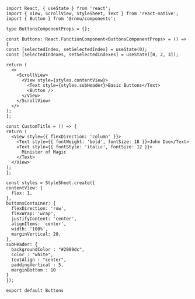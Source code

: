 ```SnackPlayer name=RNE Button
import React, { useState } from 'react';
import { View, ScrollView, StyleSheet, Text } from 'react-native';
import { Button } from '@rnmu/components';

type ButtonsComponentProps = {};

const Buttons: React.FunctionComponent<ButtonsComponentProps> = () => {
const [selectedIndex, setSelectedIndex] = useState(0);
const [selectedIndexes, setSelectedIndexes] = useState([0, 2, 3]);

return (
  <>
    <ScrollView>
      <View style={styles.contentView}>
        <Text style={styles.subHeader}>Basic Buttons</Text>
        <Button />
      </View>
    </ScrollView>
  </>
);
};

const CustomTitle = () => {
return (
  <View style={{ flexDirection: 'column' }}>
    <Text style={{ fontWeight: 'bold', fontSize: 18 }}>John Doe</Text>
    <Text style={{ fontStyle: 'italic', fontSize: 12 }}>
      Minister of Magic
    </Text>
  </View>
);
};

const styles = StyleSheet.create({
contentView: {
  flex: 1,
},
buttonsContainer: {
  flexDirection: 'row',
  flexWrap: 'wrap',
  justifyContent: 'center',
  alignItems: 'center',
  width: '100%',
  marginVertical: 20,
},
subHeader: {
  backgroundColor : "#2089dc",
  color : "white",
  textAlign : "center",
  paddingVertical : 5,
  marginBottom : 10
}
});

export default Buttons
```
